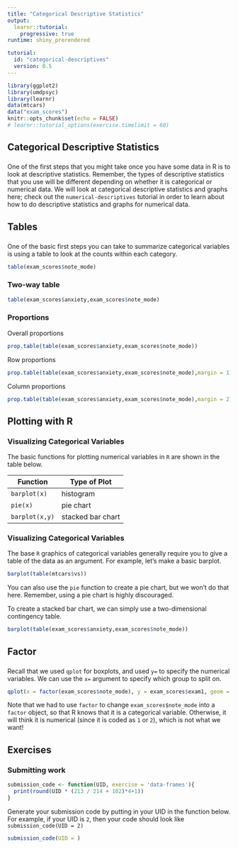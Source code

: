```yaml
---
title: "Categorical Descriptive Statistics"
output: 
  learnr::tutorial:
    progressive: true
runtime: shiny_prerendered

tutorial:
  id: "categorical-descriptives"
  version: 0.5
---
```



```r
library(ggplot2)
library(umdpsyc)
library(learnr)
data(mtcars)
data("exam_scores")
knitr::opts_chunk$set(echo = FALSE)
# learnr::tutorial_options(exercise.timelimit = 60)
```

## Categorical Descriptive Statistics

###

One of the first steps that you might take once you have some data in R is to look at descriptive statistics. Remember, the types of descriptive statistics that you use will be different depending on whether it is categorical or numerical data. We will look at categorical descriptive statistics and graphs here; check out the `numerical-descriptives` tutorial in order to learn about how to do descriptive statistics and graphs for numerical data.

## Tables

###

One of the basic first steps you can take to summarize categorical variables is using a table to look at the counts within each category. 

```r
table(exam_scores$note_mode)
```

### Two-way table

```r
table(exam_scores$anxiety,exam_scores$note_mode)
```

### Proportions

Overall proportions
```r
prop.table(table(exam_scores$anxiety,exam_scores$note_mode))
```

Row proportions
```r
prop.table(table(exam_scores$anxiety,exam_scores$note_mode),margin = 1)
```

Column proportions
```r
prop.table(table(exam_scores$anxiety,exam_scores$note_mode),margin = 2)
```

## Plotting with R

### Visualizing Categorical Variables


The basic functions for plotting numerical variables in `R` are shown in the table below. 

|Function|Type of Plot|
|---|---|
|`barplot(x)`|histogram|
| `pie(x)` | pie chart |
| `barplot(x,y)` | stacked bar chart |


### Visualizing Categorical Variables

The base `R` graphics of categorical variables generally require you to give a table of the data as an argument. For example, let's make a basic barplot.

```r
barplot(table(mtcars$vs))
```

You can also use the `pie` function to create a pie chart, but we won't do that here. Remember, using a pie chart is highly discouraged.

To create a stacked bar chart, we can simply use a two-dimensional contingency table.

```r
barplot(table(exam_scores$anxiety,exam_scores$note_mode))
```

## Factor



###

Recall that we used `qplot` for boxplots, and used `y=` to specify the numerical variables. We can use the `x=` argument to specify which group to split on. 

```r
qplot(x = factor(exam_scores$note_mode), y = exam_scores$exam1, geom = 'boxplot')

```

Note that we had to use `factor` to change `exam_scores$note_mode` into a `factor` object, so that R knows that it is a categorical variable. Otherwise, it will think it is numerical (since it is coded as `1` or `2`), which is not what we want!

## Exercises



### Submitting work

```r
submission_code <- function(UID, exercise = 'data-frames'){
  print(round(UID * (213 / 214 + 102)*4+1))
}
```

Generate your submission code by putting in your UID in the function below. For example, if your UID is `2`, then your code should look like `submission_code(UID = 2)`
```r
submission_code(UID = )
```

